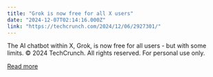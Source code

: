 ```yaml
---
title: "Grok is now free for all X users"
date: "2024-12-07T02:14:16.000Z"
link: "https://techcrunch.com/2024/12/06/2927301/"
---
```


The AI chatbot within X, Grok, is now free for all users - but with some limits.
© 2024 TechCrunch. All rights reserved. For personal use only.


[Read more](https://techcrunch.com/2024/12/06/2927301/)
